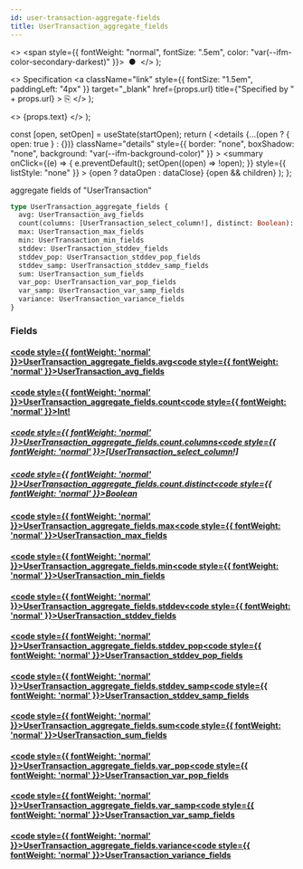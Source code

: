 ```yaml
---
id: user-transaction-aggregate-fields
title: UserTransaction_aggregate_fields
---
```


<head>
  <meta content="noindex" name="robots" />
  <meta charset="utf-8" />
</head>

  <>
    <span style={{ fontWeight: "normal", fontSize: ".5em", color: "var(--ifm-color-secondary-darkest)" }}>
      &nbsp;●&nbsp;
    </span>
  </>
);

  <>
    Specification
    <a
      className="link"
      style={{ fontSize: "1.5em", paddingLeft: "4px" }}
      target="_blank"
      href={props.url}
      title={"Specified by " + props.url}
    >
      ⎘
    </a>
  </>
);

  <>
    <span className={props.class}>{props.text}</span>
  </>
);


  const [open, setOpen] = useState(startOpen);
  return (
    <details
      {...(open ? { open: true } : {})}
      className="details"
      style={{ border: "none", boxShadow: "none", background: "var(--ifm-background-color)" }}
    >
      <summary
        onClick={(e) => {
          e.preventDefault();
          setOpen((open) => !open);
        }}
        style={{ listStyle: "none" }}
      >
        {open ? dataOpen : dataClose}
      </summary>
      {open && children}
    </details>
  );
};

aggregate fields of "UserTransaction"

```graphql
type UserTransaction_aggregate_fields {
  avg: UserTransaction_avg_fields
  count(columns: [UserTransaction_select_column!], distinct: Boolean): Int!
  max: UserTransaction_max_fields
  min: UserTransaction_min_fields
  stddev: UserTransaction_stddev_fields
  stddev_pop: UserTransaction_stddev_pop_fields
  stddev_samp: UserTransaction_stddev_samp_fields
  sum: UserTransaction_sum_fields
  var_pop: UserTransaction_var_pop_fields
  var_samp: UserTransaction_var_samp_fields
  variance: UserTransaction_variance_fields
}
```

### Fields

#### [<code style={{ fontWeight: 'normal' }}>UserTransaction_aggregate_fields.<b>avg</b></code>](#)<Bullet />[<code style={{ fontWeight: 'normal' }}><b>UserTransaction_avg_fields</b></code>](/docs/api/lockup/graphql/envio/objects/user-transaction-avg-fields.mdx) <Badge class="badge badge--secondary " text="object"/>

#### [<code style={{ fontWeight: 'normal' }}>UserTransaction_aggregate_fields.<b>count</b></code>](#)<Bullet />[<code style={{ fontWeight: 'normal' }}><b>Int!</b></code>](/docs/api/lockup/graphql/envio/scalars/int.mdx) <Badge class="badge badge--secondary badge--non_null" text="non-null"/> <Badge class="badge badge--secondary " text="scalar"/>

##### [<code style={{ fontWeight: 'normal' }}>UserTransaction_aggregate_fields.count.<b>columns</b></code>](#)<Bullet />[<code style={{ fontWeight: 'normal' }}><b>[UserTransaction_select_column!]</b></code>](/docs/api/lockup/graphql/envio/enums/user-transaction-select-column.mdx) <Badge class="badge badge--secondary " text="list"/> <Badge class="badge badge--secondary " text="enum"/>

##### [<code style={{ fontWeight: 'normal' }}>UserTransaction_aggregate_fields.count.<b>distinct</b></code>](#)<Bullet />[<code style={{ fontWeight: 'normal' }}><b>Boolean</b></code>](/docs/api/lockup/graphql/envio/scalars/boolean.mdx) <Badge class="badge badge--secondary " text="scalar"/>

#### [<code style={{ fontWeight: 'normal' }}>UserTransaction_aggregate_fields.<b>max</b></code>](#)<Bullet />[<code style={{ fontWeight: 'normal' }}><b>UserTransaction_max_fields</b></code>](/docs/api/lockup/graphql/envio/objects/user-transaction-max-fields.mdx) <Badge class="badge badge--secondary " text="object"/>

#### [<code style={{ fontWeight: 'normal' }}>UserTransaction_aggregate_fields.<b>min</b></code>](#)<Bullet />[<code style={{ fontWeight: 'normal' }}><b>UserTransaction_min_fields</b></code>](/docs/api/lockup/graphql/envio/objects/user-transaction-min-fields.mdx) <Badge class="badge badge--secondary " text="object"/>

#### [<code style={{ fontWeight: 'normal' }}>UserTransaction_aggregate_fields.<b>stddev</b></code>](#)<Bullet />[<code style={{ fontWeight: 'normal' }}><b>UserTransaction_stddev_fields</b></code>](/docs/api/lockup/graphql/envio/objects/user-transaction-stddev-fields.mdx) <Badge class="badge badge--secondary " text="object"/>

#### [<code style={{ fontWeight: 'normal' }}>UserTransaction_aggregate_fields.<b>stddev_pop</b></code>](#)<Bullet />[<code style={{ fontWeight: 'normal' }}><b>UserTransaction_stddev_pop_fields</b></code>](/docs/api/lockup/graphql/envio/objects/user-transaction-stddev-pop-fields.mdx) <Badge class="badge badge--secondary " text="object"/>

#### [<code style={{ fontWeight: 'normal' }}>UserTransaction_aggregate_fields.<b>stddev_samp</b></code>](#)<Bullet />[<code style={{ fontWeight: 'normal' }}><b>UserTransaction_stddev_samp_fields</b></code>](/docs/api/lockup/graphql/envio/objects/user-transaction-stddev-samp-fields.mdx) <Badge class="badge badge--secondary " text="object"/>

#### [<code style={{ fontWeight: 'normal' }}>UserTransaction_aggregate_fields.<b>sum</b></code>](#)<Bullet />[<code style={{ fontWeight: 'normal' }}><b>UserTransaction_sum_fields</b></code>](/docs/api/lockup/graphql/envio/objects/user-transaction-sum-fields.mdx) <Badge class="badge badge--secondary " text="object"/>

#### [<code style={{ fontWeight: 'normal' }}>UserTransaction_aggregate_fields.<b>var_pop</b></code>](#)<Bullet />[<code style={{ fontWeight: 'normal' }}><b>UserTransaction_var_pop_fields</b></code>](/docs/api/lockup/graphql/envio/objects/user-transaction-var-pop-fields.mdx) <Badge class="badge badge--secondary " text="object"/>

#### [<code style={{ fontWeight: 'normal' }}>UserTransaction_aggregate_fields.<b>var_samp</b></code>](#)<Bullet />[<code style={{ fontWeight: 'normal' }}><b>UserTransaction_var_samp_fields</b></code>](/docs/api/lockup/graphql/envio/objects/user-transaction-var-samp-fields.mdx) <Badge class="badge badge--secondary " text="object"/>

#### [<code style={{ fontWeight: 'normal' }}>UserTransaction_aggregate_fields.<b>variance</b></code>](#)<Bullet />[<code style={{ fontWeight: 'normal' }}><b>UserTransaction_variance_fields</b></code>](/docs/api/lockup/graphql/envio/objects/user-transaction-variance-fields.mdx) <Badge class="badge badge--secondary " text="object"/>
